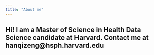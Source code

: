 ```yaml
---
title: "About me"
---
```


## Hi! I am a Master of Science in Health Data Science candidate at Harvard. Contact me at hanqizeng@hsph.harvard.edu
